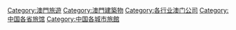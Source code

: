 {{Catnav|頁面分類|各種主題的頁面分類|依中国各省来作的分类|中国各省旅游|澳門旅遊}}
{{Catnav|頁面分類|各種主題的頁面分類|依中国各省来作的分类|中国各省建筑|澳門建築}}
{{Catnav|頁面分類|人类社会|文化|旅游|旅館}}
{{Catnav|頁面分類|人类社会|交通|旅游|旅館}}
{{Commonscat|Hotels in Macau}}

[[Category:澳門旅遊|Category:澳門旅遊]]
[[Category:澳門建築物|Category:澳門建築物]]
[[Category:各行业澳门公司|Category:各行业澳门公司]]
[[Category:中国各省旅馆|Category:中国各省旅馆]]
[[Category:中国各城市旅館|Category:中国各城市旅館]]